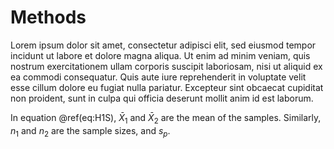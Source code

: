 # Methods {#methods}

Lorem ipsum dolor sit amet, consectetur adipisci elit, sed eiusmod tempor incidunt ut labore et dolore magna aliqua. Ut enim ad minim veniam, quis nostrum exercitationem ullam corporis suscipit laboriosam, nisi ut aliquid ex ea commodi consequatur. Quis aute iure reprehenderit in voluptate velit esse cillum dolore eu fugiat nulla pariatur. Excepteur sint obcaecat cupiditat non proident, sunt in culpa qui officia deserunt mollit anim id est laborum.

\begin{align}
t = \frac{\bar{X}_{1} - \bar{X}_{2}} {s_{p} \times \sqrt{\frac{1}{n_{1}} + \frac{1}{n_{2}}}} (\#eq:H1S)
\end{align}

In equation \@ref(eq:H1S), $\bar{X}_{1}$ and $\bar{X}_{2}$ are the mean of the samples. Similarly, $n_{1}$ and $n_{2}$ are the sample sizes, and $s_{p}$.

